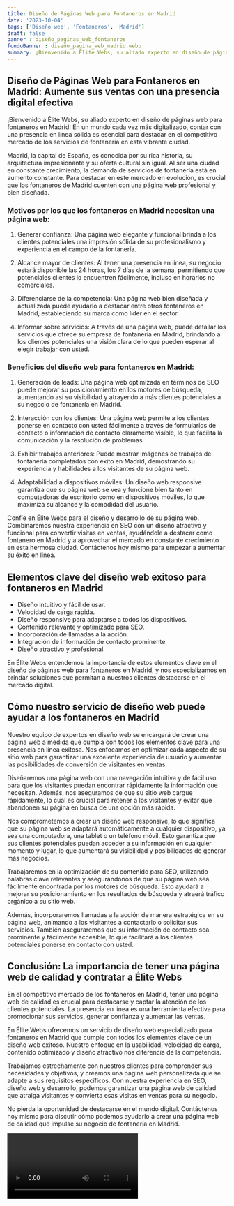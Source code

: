 ```yaml
---
title: Diseño de Páginas Web para Fontaneros en Madrid
date: '2023-10-04'
tags: ['Diseño web', 'Fontaneros', 'Madrid']
draft: false
banner : diseño_paginas_web_fontaneros
fondoBanner : diseño_pagina_web_madrid.webp
summary: ¡Bienvenido a Élite Webs, su aliado experto en diseño de páginas web para fontaneros en Madrid! En un mundo cada vez más digitalizado, contar con una presencia en línea sólida es esencial para destacar en el competitivo mercado de los servicios de fontanería en esta vibrante ciudad.
---
```


## Diseño de Páginas Web para Fontaneros en Madrid: Aumente sus ventas con una presencia digital efectiva

¡Bienvenido a Élite Webs, su aliado experto en diseño de páginas web para fontaneros en Madrid! En un mundo cada vez más digitalizado, contar con una presencia en línea sólida es esencial para destacar en el competitivo mercado de los servicios de fontanería en esta vibrante ciudad.

Madrid, la capital de España, es conocida por su rica historia, su arquitectura impresionante y su oferta cultural sin igual. Al ser una ciudad en constante crecimiento, la demanda de servicios de fontanería está en aumento constante. Para destacar en este mercado en evolución, es crucial que los fontaneros de Madrid cuenten con una página web profesional y bien diseñada.

### Motivos por los que los fontaneros en Madrid necesitan una página web:

1. Generar confianza: Una página web elegante y funcional brinda a los clientes potenciales una impresión sólida de su profesionalismo y experiencia en el campo de la fontanería.

2. Alcance mayor de clientes: Al tener una presencia en línea, su negocio estará disponible las 24 horas, los 7 días de la semana, permitiendo que potenciales clientes lo encuentren fácilmente, incluso en horarios no comerciales.

3. Diferenciarse de la competencia: Una página web bien diseñada y actualizada puede ayudarlo a destacar entre otros fontaneros en Madrid, estableciendo su marca como líder en el sector.

4. Informar sobre servicios: A través de una página web, puede detallar los servicios que ofrece su empresa de fontanería en Madrid, brindando a los clientes potenciales una visión clara de lo que pueden esperar al elegir trabajar con usted.

### Beneficios del diseño web para fontaneros en Madrid:

1. Generación de leads: Una página web optimizada en términos de SEO puede mejorar su posicionamiento en los motores de búsqueda, aumentando así su visibilidad y atrayendo a más clientes potenciales a su negocio de fontanería en Madrid.

2. Interacción con los clientes: Una página web permite a los clientes ponerse en contacto con usted fácilmente a través de formularios de contacto o información de contacto claramente visible, lo que facilita la comunicación y la resolución de problemas.

3. Exhibir trabajos anteriores: Puede mostrar imágenes de trabajos de fontanería completados con éxito en Madrid, demostrando su experiencia y habilidades a los visitantes de su página web.

4. Adaptabilidad a dispositivos móviles: Un diseño web responsive garantiza que su página web se vea y funcione bien tanto en computadoras de escritorio como en dispositivos móviles, lo que maximiza su alcance y la comodidad del usuario.

Confíe en Élite Webs para el diseño y desarrollo de su página web. Combinaremos nuestra experiencia en SEO con un diseño atractivo y funcional para convertir visitas en ventas, ayudándole a destacar como fontanero en Madrid y a aprovechar el mercado en constante crecimiento en esta hermosa ciudad. Contáctenos hoy mismo para empezar a aumentar su éxito en línea.

<GifSeo />

<Cta />

## Elementos clave del diseño web exitoso para fontaneros en Madrid

- Diseño intuitivo y fácil de usar.
- Velocidad de carga rápida.
- Diseño responsive para adaptarse a todos los dispositivos.
- Contenido relevante y optimizado para SEO.
- Incorporación de llamadas a la acción.
- Integración de información de contacto prominente.
- Diseño atractivo y profesional.

En Élite Webs entendemos la importancia de estos elementos clave en el diseño de páginas web para fontaneros en Madrid, y nos especializamos en brindar soluciones que permitan a nuestros clientes destacarse en el mercado digital.

## Cómo nuestro servicio de diseño web puede ayudar a los fontaneros en Madrid

Nuestro equipo de expertos en diseño web se encargará de crear una página web a medida que cumpla con todos los elementos clave para una presencia en línea exitosa. Nos enfocamos en optimizar cada aspecto de su sitio web para garantizar una excelente experiencia de usuario y aumentar las posibilidades de conversión de visitantes en ventas.

Diseñaremos una página web con una navegación intuitiva y de fácil uso para que los visitantes puedan encontrar rápidamente la información que necesitan. Además, nos aseguramos de que su sitio web cargue rápidamente, lo cual es crucial para retener a los visitantes y evitar que abandonen su página en busca de una opción más rápida.

Nos comprometemos a crear un diseño web responsive, lo que significa que su página web se adaptará automáticamente a cualquier dispositivo, ya sea una computadora, una tablet o un teléfono móvil. Esto garantiza que sus clientes potenciales puedan acceder a su información en cualquier momento y lugar, lo que aumentará su visibilidad y posibilidades de generar más negocios.

Trabajaremos en la optimización de su contenido para SEO, utilizando palabras clave relevantes y asegurándonos de que su página web sea fácilmente encontrada por los motores de búsqueda. Esto ayudará a mejorar su posicionamiento en los resultados de búsqueda y atraerá tráfico orgánico a su sitio web.

Además, incorporaremos llamadas a la acción de manera estratégica en su página web, animando a los visitantes a contactarlo o solicitar sus servicios. También aseguraremos que su información de contacto sea prominente y fácilmente accesible, lo que facilitará a los clientes potenciales ponerse en contacto con usted.

## Conclusión: La importancia de tener una página web de calidad y contratar a Élite Webs

En el competitivo mercado de los fontaneros en Madrid, tener una página web de calidad es crucial para destacarse y captar la atención de los clientes potenciales. La presencia en línea es una herramienta efectiva para promocionar sus servicios, generar confianza y aumentar las ventas.

En Élite Webs ofrecemos un servicio de diseño web especializado para fontaneros en Madrid que cumple con todos los elementos clave de un diseño web exitoso. Nuestro enfoque en la usabilidad, velocidad de carga, contenido optimizado y diseño atractivo nos diferencia de la competencia.

Trabajamos estrechamente con nuestros clientes para comprender sus necesidades y objetivos, y creamos una página web personalizada que se adapte a sus requisitos específicos. Con nuestra experiencia en SEO, diseño web y desarrollo, podemos garantizar una página web de calidad que atraiga visitantes y convierta esas visitas en ventas para su negocio.

No pierda la oportunidad de destacarse en el mundo digital. Contáctenos hoy mismo para discutir cómo podemos ayudarlo a crear una página web de calidad que impulse su negocio de fontanería en Madrid.

<Video />

<CtaBot job='Fontaneros' city='Madrid'/>

<Gmaps query='Madrid+españa+maps' />